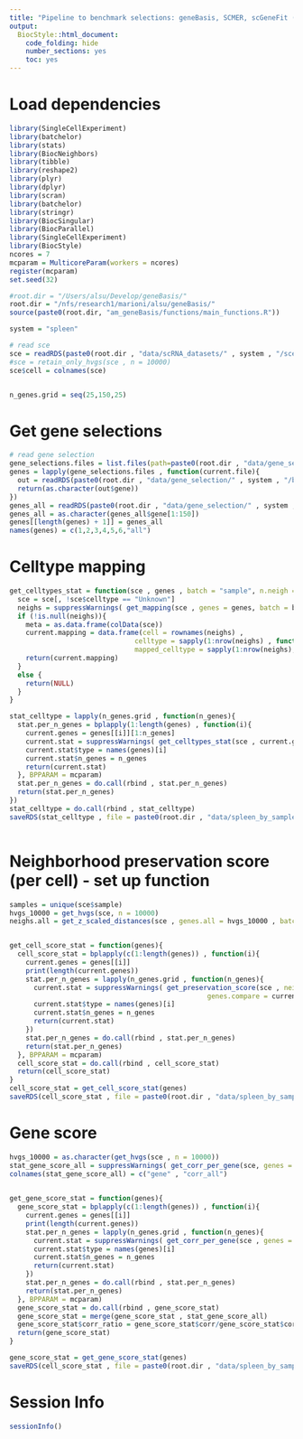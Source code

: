 ```yaml
---
title: "Pipeline to benchmark selections: geneBasis, SCMER, scGeneFit (marker selection) for cell score"
output:
  BiocStyle::html_document:
    code_folding: hide
    number_sections: yes
    toc: yes  
---
```

# Load dependencies

```r


library(SingleCellExperiment)
library(batchelor)
library(stats)
library(BiocNeighbors)
library(tibble)
library(reshape2)
library(plyr)
library(dplyr)
library(scran)
library(batchelor)
library(stringr)
library(BiocSingular)
library(BiocParallel)
library(SingleCellExperiment)
library(BiocStyle)
ncores = 7
mcparam = MulticoreParam(workers = ncores)
register(mcparam)
set.seed(32)

#root.dir = "/Users/alsu/Develop/geneBasis/"
root.dir = "/nfs/research1/marioni/alsu/geneBasis/"
source(paste0(root.dir, "am_geneBasis/functions/main_functions.R"))

system = "spleen"

# read sce 
sce = readRDS(paste0(root.dir , "data/scRNA_datasets/" , system , "/sce_" , system , ".Rds"))
#sce = retain_only_hvgs(sce , n = 10000)
sce$cell = colnames(sce)


n_genes.grid = seq(25,150,25)

```

# Get gene selections

```r


# read gene selection 
gene_selections.files = list.files(path=paste0(root.dir , "data/gene_selection/" , system , "/by_sample"))
genes = lapply(gene_selections.files , function(current.file){
  out = readRDS(paste0(root.dir , "data/gene_selection/" , system , "/by_sample/" , current.file))
  return(as.character(out$gene))
})
genes_all = readRDS(paste0(root.dir , "data/gene_selection/" , system , "/" , "gene_selection.Rds"))
genes_all = as.character(genes_all$gene[1:150])
genes[[length(genes) + 1]] = genes_all
names(genes) = c(1,2,3,4,5,6,"all")


```

# Celltype mapping

```r


get_celltypes_stat = function(sce , genes , batch = "sample", n.neigh = 5){
  sce = sce[, !sce$celltype == "Unknown"]
  neighs = suppressWarnings( get_mapping(sce , genes = genes, batch = batch, n.neigh = n.neigh, nPC = 50 , get.dist = F , type = "together"))
  if (!is.null(neighs)){
    meta = as.data.frame(colData(sce))
    current.mapping = data.frame(cell = rownames(neighs) ,
                               celltype = sapply(1:nrow(neighs) , function(i) meta$celltype[meta$cell == rownames(neighs)[i]]) ,
                               mapped_celltype = sapply(1:nrow(neighs), function(i) getmode(meta$celltype[match(neighs[i,] , meta$cell)] , 1:n.neigh) ))
    return(current.mapping)
  }
  else {
    return(NULL)
  }
}

stat_celltype = lapply(n_genes.grid , function(n_genes){
  stat.per_n_genes = bplapply(1:length(genes) , function(i){
    current.genes = genes[[i]][1:n_genes]
    current.stat = suppressWarnings( get_celltypes_stat(sce , current.genes , batch = "sample", n.neigh = 10 ) )
    current.stat$type = names(genes)[i]
    current.stat$n_genes = n_genes
    return(current.stat)
  }, BPPARAM = mcparam)
  stat.per_n_genes = do.call(rbind , stat.per_n_genes)
  return(stat.per_n_genes)
})
stat_celltype = do.call(rbind , stat_celltype)
saveRDS(stat_celltype , file = paste0(root.dir , "data/spleen_by_sample_stat" , "/celltype_classic.Rds"))



```


# Neighborhood preservation score (per cell) - set up function

```r


samples = unique(sce$sample)
hvgs_10000 = get_hvgs(sce, n = 10000)
neighs.all = get_z_scaled_distances(sce , genes.all = hvgs_10000 , batch = "sample", n.neigh = 5 , nPC.all = 50)


get_cell_score_stat = function(genes){
  cell_score_stat = bplapply(c(1:length(genes)) , function(i){
    current.genes = genes[[i]]
    print(length(current.genes))
    stat.per_n_genes = lapply(n_genes.grid , function(n_genes){
      current.stat = suppressWarnings( get_preservation_score(sce , neighs.all = neighs.all ,  genes.all = hvgs_10000, 
                                                 genes.compare = current.genes[1:n_genes], batch = "sample" ,n.neigh = 5 , nPC.all = 50 , nPC.compare = NULL) )
      current.stat$type = names(genes)[i]
      current.stat$n_genes = n_genes
      return(current.stat)
    })
    stat.per_n_genes = do.call(rbind , stat.per_n_genes)
    return(stat.per_n_genes)
  }, BPPARAM = mcparam)
  cell_score_stat = do.call(rbind , cell_score_stat)
  return(cell_score_stat)
}
cell_score_stat = get_cell_score_stat(genes)
saveRDS(cell_score_stat , file = paste0(root.dir , "data/spleen_by_sample_stat"  , "/cell_score.Rds"))


```

# Gene score

```r



hvgs_10000 = as.character(get_hvgs(sce , n = 10000))
stat_gene_score_all = suppressWarnings( get_corr_per_gene(sce, genes = hvgs_10000, batch = "sample" , n.neigh = 5 , nPC = 50 , genes.predict = hvgs_10000 ) ) 
colnames(stat_gene_score_all) = c("gene" , "corr_all")
  

get_gene_score_stat = function(genes){
  gene_score_stat = bplapply(c(1:length(genes)) , function(i){
    current.genes = genes[[i]]
    print(length(current.genes))
    stat.per_n_genes = lapply(n_genes.grid , function(n_genes){
      current.stat = suppressWarnings( get_corr_per_gene(sce , genes = current.genes[1:n_genes], batch = "sample" , n.neigh = 5 , nPC = NULL , genes.predict = hvgs_10000 ) )
      current.stat$type = names(genes)[i]
      current.stat$n_genes = n_genes
      return(current.stat)
    })
    stat.per_n_genes = do.call(rbind , stat.per_n_genes)
    return(stat.per_n_genes)
  }, BPPARAM = mcparam)
  gene_score_stat = do.call(rbind , gene_score_stat)
  gene_score_stat = merge(gene_score_stat , stat_gene_score_all)
  gene_score_stat$corr_ratio = gene_score_stat$corr/gene_score_stat$corr_all
  return(gene_score_stat)
}

gene_score_stat = get_gene_score_stat(genes)
saveRDS(cell_score_stat , file = paste0(root.dir , "data/spleen_by_sample_stat"  , "/gene_score.Rds"))


```



# Session Info

```r
sessionInfo()
```
